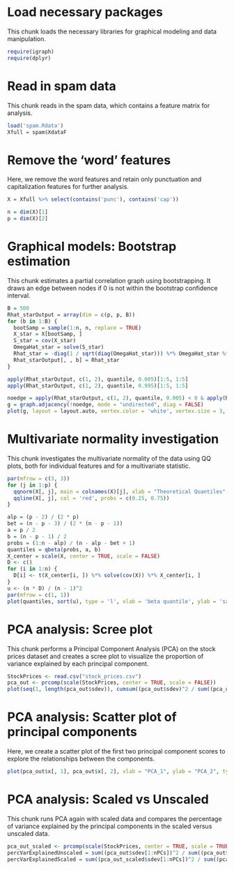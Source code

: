 # Load necessary packages

This chunk loads the necessary libraries for graphical modeling and data manipulation.
```r
require(igraph)
require(dplyr)
```


# Read in spam data
This chunk reads in the spam data, which contains a feature matrix for analysis.
```r
load('spam.Rdata')
Xfull = spam$XdataF
```


# Remove the 'word' features
Here, we remove the word features and retain only punctuation and capitalization features for further analysis.
```r
X = Xfull %>% select(contains('punc'), contains('cap'))

n = dim(X)[1]
p = dim(X)[2]
```

# Graphical models: Bootstrap estimation
This chunk estimates a partial correlation graph using bootstrapping. It draws an edge between nodes if 0 is not within the bootstrap confidence interval.
```r
B = 500
Rhat_starOutput = array(dim = c(p, p, B))
for (b in 1:B) {
  bootSamp = sample(1:n, n, replace = TRUE)
  X_star = X[bootSamp, ]
  S_star = cov(X_star)
  OmegaHat_star = solve(S_star)
  Rhat_star = -diag(1 / sqrt(diag(OmegaHat_star))) %*% OmegaHat_star %*% diag(1 / sqrt(diag(OmegaHat_star)))
  Rhat_starOutput[, , b] = Rhat_star
}

apply(Rhat_starOutput, c(1, 2), quantile, 0.005)[1:5, 1:5]
apply(Rhat_starOutput, c(1, 2), quantile, 0.995)[1:5, 1:5]

noedge = apply(Rhat_starOutput, c(1, 2), quantile, 0.005) < 0 & apply(Rhat_starOutput, c(1, 2), quantile, 0.995) > 0
g = graph.adjacency(!noedge, mode = "undirected", diag = FALSE)
plot(g, layout = layout.auto, vertex.color = 'white', vertex.size = 3, vertex.label = names(X), vertex.frame.color = NA)
```


# Multivariate normality investigation
This chunk investigates the multivariate normality of the data using QQ plots, both for individual features and for a multivariate statistic.
```r
par(mfrow = c(3, 3))
for (j in 1:p) {
  qqnorm(X[, j], main = colnames(X)[j], xlab = "Theoretical Quantiles", ylab = "Sample Quantiles")
  qqline(X[, j], col = 'red', probs = c(0.25, 0.75))
}

alp = (p - 2) / (2 * p)
bet = (n - p - 3) / (2 * (n - p - 1))
a = p / 2
b = (n - p - 1) / 2
probs = (1:n - alp) / (n - alp - bet + 1)
quantiles = qbeta(probs, a, b)
X_center = scale(X, center = TRUE, scale = FALSE)
D <- c()
for (i in 1:n) {
  D[i] <- t(X_center[i, ]) %*% solve(cov(X)) %*% X_center[i, ]
}
u <- (n * D) / (n - 1)^2
par(mfrow = c(1, 1))
plot(quantiles, sort(u), type = 'l', xlab = 'beta quantile', ylab = 'sample quantile')
```


# PCA analysis: Scree plot
This chunk performs a Principal Component Analysis (PCA) on the stock prices dataset and creates a scree plot to visualize the proportion of variance explained by each principal component.
```r
StockPrices <- read.csv("stock_prices.csv")
pca_out <- prcomp(scale(StockPrices, center = TRUE, scale = FALSE))
plot(seq(1, length(pca_out$sdev)), cumsum((pca_out$sdev)^2 / sum((pca_out$sdev)^2)), type = "l", xlab = "Components", ylab = "Variance")
```


# PCA analysis: Scatter plot of principal components
Here, we create a scatter plot of the first two principal component scores to explore the relationships between the components.
```r
plot(pca_out$x[, 1], pca_out$x[, 2], xlab = "PCA_1", ylab = "PCA_2", type = "p")
```


# PCA analysis: Scaled vs Unscaled
This chunk runs PCA again with scaled data and compares the percentage of variance explained by the principal components in the scaled versus unscaled data.
```r
pca_out_scaled <- prcomp(scale(StockPrices, center = TRUE, scale = TRUE))
percVarExplainedUnscaled = sum((pca_out$sdev[1:nPCs])^2 / sum((pca_out$sdev)^2))
percVarExplainedScaled = sum((pca_out_scaled$sdev[1:nPCs])^2 / sum((pca_out_scaled$sdev)^2))
```

